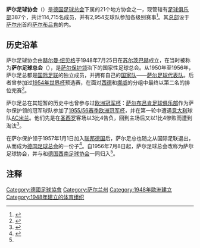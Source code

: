{{Infobox football association
| Logo                  = Logo Saarländischer Fußball-Verband.png
| Founded               = 1948年7月25日
| Headquarters          = {{flag|Saarland}}[[萨尔布吕肯|萨尔布吕肯]]
| FIFA affiliation      = 
| Region                = 
| Region affiliation    = 
| Subregion             = 
| Subregion affiliation = 
| President             = 弗朗茨·约瑟夫·舒曼
| Website               = www.saar-fv.de
}}

'''萨尔足球协会'''（{{lang-de|'''Saarländischer Fußballverband'''}}）是[[德国足球总会|德国足球总会]]下属的21个地方协会之一，现管辖有[[足球俱乐部|足球俱乐部]]387个，共计114,715名成员，并有2,954支球队参加各级别赛事<ref name="DFB">{{de}}{{cite news|url=http://www.dfb.de/uploads/media/DFB-Mitglieder-Statistik-2013.pdf|title=Mitglieder-Statistik 2013|work=DFB|accessdate=2013-08-07|archive-date=2013-09-06|archive-url=https://web.archive.org/web/20130906124441/http://www.dfb.de/uploads/media/DFB-Mitglieder-Statistik-2013.pdf|dead-url=no}}</ref>。其[[总部|总部]]设于[[萨尔州|萨尔州]]首府[[萨尔布吕肯|萨尔布吕肯]]的{{link-de|赫尔曼·纽贝格体育学院|Hermann-Neuberger-Sportschule}}内。

==历史沿革==
萨尔足球协会由[[赫尔曼·纽贝格|赫尔曼·纽贝格]]于1948年7月25日在[[苏尔茨巴赫|苏尔茨巴赫]]成立，在当时被称为'''萨尔足球总会'''（{{lang|de|Saarländischer Fußballbund}}），是[[萨尔保护领|萨尔保护领]]治下的国家性足球总会。从1950年至1956年，萨尔足总都是[[国际足联|国际足联]]的独立成员，并拥有自己的[[国家队|国家队]]——[[萨尔足球代表队|萨尔足球代表队]]。后者曾参加过[[1954年世界杯|1954年世界杯]]预选赛，在面对[[西德國家足球隊|西德]]和[[挪威国家足球队|挪威]]的分组中最终以第二名的排位完赛<ref name="rsssf">{{en}}{{cite news|url=http://www.rsssf.com/tables/54q.html|title=World Cup 1954 Qualifying|work=rsssf.com|accessdate=2013-08-02|archive-date=2018-09-30|archive-url=https://web.archive.org/web/20180930020929/http://www.rsssf.com/tables/54q.html|dead-url=no}}</ref>。

萨尔足总在其短暂的历史中也曾参与过[[欧洲冠军杯|欧洲冠军杯]]：[[萨尔布吕肯足球俱乐部|萨尔布吕肯足球俱乐部]]作为萨尔保护领的冠军球队参加了[[1955/56赛季欧洲冠军杯|1955/56赛季欧洲冠军杯]]，并在第一轮中遭遇[[意大利|意大利]]球队[[AC米兰|AC米兰]]。他们先是在[[圣西罗|圣西罗]]客场以3比4告负，回到主场后又以1比4惨败而遭到淘汰<ref>{{de}}{{Cite book|last=Weinrich|first=Matthias|title = ''Der Europapokal. Band 1 - 1955 bis 1974''|publisher = AGON Sportverlag|year = 2007|isbn = 978-3897842526|page=8-12}}</ref>。

在萨尔保护领于1957年1月1日加入[[联邦德国|联邦德国]]后，萨尔足总也随之从国际足联退出，从而成为[[德国足球总会|德国足球总会]]的一份子<ref name="nostalgie">{{de}}{{cite news|url=http://www.saar-nostalgie.de/Nationalmannschaft1.htm|title=Die saarländische Fußballnationalmannschaft (1950 bis 1956)|work=saar-nostalgie.de|accessdate=2013-08-07|archive-date=2020-10-05|archive-url=https://web.archive.org/web/20201005170721/http://www.saar-nostalgie.de/Nationalmannschaft1.htm|dead-url=no}}</ref>。自1956年7月8日起，萨尔足球总会改称为萨尔足球协会，并与{{link-de|莱茵兰足球协会|Fußballverband Rheinland}}和[[德国西南足球协会|德国西南足球协会]]一同归入{{link-de|西南足球区域协会|Fußball-Regional-Verband Südwest}}<ref name="DFB"/>。

==注释==
{{reflist}}

[[Category:德國足球協會|Category:德國足球協會]]
[[Category:萨尔兰州|Category:萨尔兰州]]
[[Category:1948年歐洲建立|Category:1948年歐洲建立]]
[[Category:1948年建立的体育组织|Category:1948年建立的体育组织]]